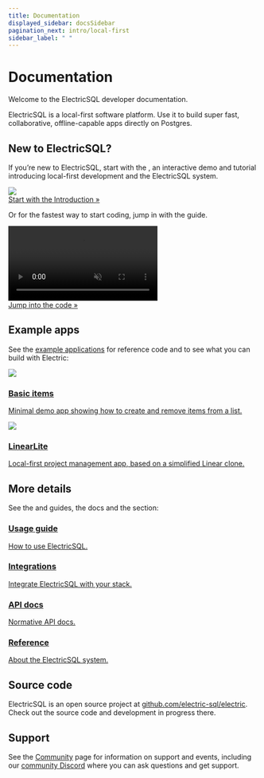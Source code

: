 ```yaml
---
title: Documentation
displayed_sidebar: docsSidebar
pagination_next: intro/local-first
sidebar_label: " "
---
```



# Documentation

Welcome to the ElectricSQL developer documentation.

ElectricSQL is a local-first software platform. Use it to build super fast, collaborative, offline-capable apps directly on Postgres.

## New to ElectricSQL?

If you’re new to ElectricSQL, start with the <DocPageLink path="intro/local-first" />, an interactive demo and tutorial introducing local-first development and the ElectricSQL system.

<div className="tile my-6 overflow-hidden">
  <div className="relative -mx-20 sm:-mx-6">
    <a href="/docs/intro/local-first" className="no-visual">
      <img src={useBaseUrl('/img/home/intro.svg')}
          className="w-full"
      />
    </a>
  </div>
  <div className="px-3 md:px-4">
    <a href="/docs/intro/local-first"
        className="button button--outline w-full mt-2">
      Start with the Introduction &raquo;
    </a>
  </div>
</div>

Or for the fastest way to start coding, jump in with the <DocPageLink path="quickstart" /> guide.

<div className="tile my-6 overflow-hidden">
  <div className="-m-8 relative">
    <a href="/docs/quickstart" className="no-visual">
      <video className="w-full mx-auto"
          autoPlay={true} loop muted playsInline>
        <source src={useBaseUrl('/videos/quickstart-desktop.mp4')} />
      </video>
    </a>
  </div>
  <div className="px-3 md:px-4">
    <a href="/docs/quickstart"
        className="relative button button--outline w-full sm:-mt-4">
      Jump into the code &raquo;
    </a>
  </div>
</div>

## Example apps

See the [example applications](./top-level-listings/examples.mdx) for reference code and to see what you can build with Electric:

<div className="grid grid-cols-1 sm:grid-cols-2 gap-6">
  <div className="tile">
    <div className="px-3 md:px-4">
      <a href="/docs/examples/basic">
        <img src={useBaseUrl('/img/examples/basic.svg')} loading="lazy"
            className="mt-2 -mb-1 sm:mt-3 sm:-mb-2 md:mt-4 w-8 sm:w-9 md:w-10"
        />
        <h3>
          Basic items
        </h3>
        <p className="text-small mb-2">
          Minimal demo app showing how to create and remove items
          from a list.
        </p>
      </a>
    </div>
  </div>
  <div className="tile">
    <div className="px-3 md:px-4">
      <a href="/docs/examples/linear-lite">
        <img src={useBaseUrl('/img/examples/linear-lite.svg')} loading="lazy"
            className="mt-2 -mb-1 sm:mt-3 sm:-mb-2 md:mt-4 w-8 sm:w-9 md:w-10"
        />
        <h3>
          LinearLite
        </h3>
        <p className="text-small mb-2">
          Local-first project management app, based on a simplified
          Linear clone.
        </p>
      </a>
    </div>
  </div>
</div>

## More details

See the <DocPageLink path="usage" /> and <DocPageLink path="integrations" /> guides, the <DocPageLink path="api" /> docs and the <DocPageLink path="reference" /> section:

<div className="grid grid-cols-1 sm:grid-cols-2 gap-6">
  <div className="tile">
    <div className="px-3 md:px-4">
      <a href="/docs/usage">
        <h3>
          Usage guide
        </h3>
        <p className="text-small mb-2">
          How to use ElectricSQL.
        </p>
      </a>
    </div>
  </div>
  <div className="tile">
    <div className="px-3 md:px-4">
      <a href="/docs/integrations">
        <h3>
          Integrations
        </h3>
        <p className="text-small mb-2">
          Integrate ElectricSQL with your stack.
        </p>
      </a>
    </div>
  </div>
  <div className="tile">
    <div className="px-3 md:px-4">
      <a href="/docs/api">
        <h3>
          API docs
        </h3>
        <p className="text-small mb-2">
          Normative API docs.
        </p>
      </a>
    </div>
  </div>
  <div className="tile">
    <div className="px-3 md:px-4">
      <a href="/docs/reference">
        <h3>
          Reference
        </h3>
        <p className="text-small mb-2">
          About the ElectricSQL system.
        </p>
      </a>
    </div>
  </div>
</div>

## Source code

ElectricSQL is an open source project at [github.com/electric-sql/electric](https://github.com/electric-sql/electric). Check out the source code and development in progress there.

## Support

See the [Community](/about/community) page for information on support and events, including our [community Discord](https://discord.electric-sql.com) where you can ask questions and get support.
